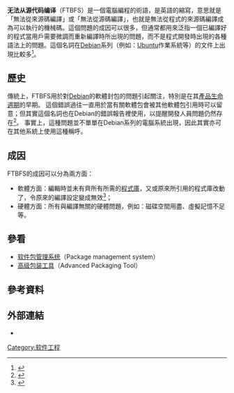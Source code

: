 {{Orphan|time=2016-12-17T05:09:01+00:00}}

'''无法从源代码编译'''（FTBFS）是一個電腦編程的術語，是英語{{lang|la|'''''F'''ails '''T'''o '''B'''uild '''F'''rom '''S'''ource''}}的縮寫，意思就是「無法從來源碼編譯」或「無法從源碼編譯」，也就是無法從程式的來源碼編譯成為可以執行的機械碼。這個問題的成因可以很多，但通常都用來泛指一個已編譯好的程式當用戶需要微調而重新編譯時所出現的問題，而不是程式開發時出現的各種語法上的問題。這個名詞在[[Debian|Debian]]系列（例如：[[Ubuntu|Ubuntu]]作業系統等）的文件上出現比較多<ref>{{cite book |chapterurl=http://wiki.ubuntu.org.cn/index.php?title=Debian-maint-guide/7&variant=zh-hant#7.6_pbuilder.E5.8C.85 |title=Debian新維護人員手冊 |chapter=第 7 章 - 檢查軟體包中的錯誤 # pbuilder包 |url=http://wiki.ubuntu.org.cn/index.php?title=Debian-maint-guide |date=2010-04-11 |accessdate=2015-03-06 |language=zh |archive-date=2015-04-02 |archive-url=https://web.archive.org/web/20150402154940/http://wiki.ubuntu.org.cn/index.php?title=Debian-maint-guide |dead-url=no }}</ref>。

==歷史==
傳統上，FTBFS用於對[[Debian|Debian]]的軟體封包的問題引起關注，特別是在其[[產品生命週期|產品生命週期]]的早期。
這個錯誤過往一直用於當有關軟體包會被其他軟體包引用時可以留意；但其實這個名詞也在Debian的錯誤報告裡使用，以提醒開發人員問題仍然存在<ref>{{cite web|url=http://bugs.debian.org/cgi-bin/bugreport.cgi?bug=346632|title=amaya: FTBFS: build-depends on removed xlibs-dev|accessdate=2008-07-23|date=2006-01-09|language=en|archive-date=2016-04-11|archive-url=https://web.archive.org/web/20160411111443/https://bugs.debian.org/cgi-bin/bugreport.cgi?bug=346632|dead-url=no}}</ref>。
事實上，這種問題並不單單在Debian系列的電腦系統出現，因此其實亦可在其他系統上使用這種稱呼。

==成因==
FTBFS的成因可以分為兩方面：
*軟體方面：編輯時並未有齊所有所需的[[程式庫|程式庫]]，又或原來所引用的程式庫改動了，令原來的編譯設定變成無效<ref>{{cite web |url=https://bugs.debian.org/cgi-bin/bugreport.cgi?bug=652165 |title=Debian Bug report logs - #652165: FTBFS: autoconf check for GNET fails |date=2011-12-15 |accessdate=2015-03-06 |language=en |archive-date=2016-04-11 |archive-url=https://web.archive.org/web/20160411111446/https://bugs.debian.org/cgi-bin/bugreport.cgi?bug=652165 |dead-url=no }}</ref>；
*硬體方面：所有與編譯無關的硬體問題，例如：磁碟空間用盡、虛擬記憶不足等。

==參看==
* [[软件包管理系统|软件包管理系统]]（Package management system）
* [[高级包装工具|高级包装工具]]（Advanced Packaging Tool）

==參考資料==
{{reflist}}

==外部連結==
* {{cite web |url=https://wiki.debian.org/qa.debian.org/FTBFS |title=FTBFS: 碰到FTBFS怎麼辦？ |language=en |accessdate=2015-03-06 |date=2014-01-21 |archive-date=2015-04-02 |archive-url=https://web.archive.org/web/20150402105241/https://wiki.debian.org/qa.debian.org/FTBFS |dead-url=no }}

[[Category:软件工程|Category:软件工程]]